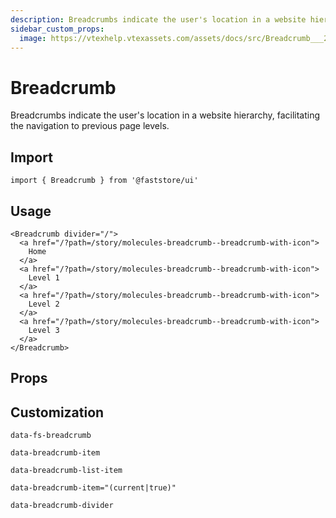 ```yaml
---
description: Breadcrumbs indicate the user's location in a website hierarchy.
sidebar_custom_props: 
  image: https://vtexhelp.vtexassets.com/assets/docs/src/Breadcrumb___20a8572e919e1262c1405a5e80009e25.png
---
```



# Breadcrumb

Breadcrumbs indicate the user's location in a website hierarchy, facilitating the navigation to previous page levels.

## Import

```tsx
import { Breadcrumb } from '@faststore/ui'
```

## Usage

```tsx live
<Breadcrumb divider="/">
  <a href="/?path=/story/molecules-breadcrumb--breadcrumb-with-icon">
    Home
  </a>
  <a href="/?path=/story/molecules-breadcrumb--breadcrumb-with-icon">
    Level 1
  </a>
  <a href="/?path=/story/molecules-breadcrumb--breadcrumb-with-icon">
    Level 2
  </a>
  <a href="/?path=/story/molecules-breadcrumb--breadcrumb-with-icon">
    Level 3
  </a>
</Breadcrumb>
```

## Props

<PropsSection name="Breadcrumb" />

## Customization

`data-fs-breadcrumb`

`data-breadcrumb-item`

`data-breadcrumb-list-item`

`data-breadcrumb-item="(current|true)"`

`data-breadcrumb-divider`
